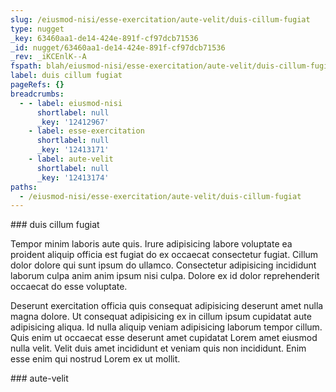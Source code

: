```yaml
---
slug: /eiusmod-nisi/esse-exercitation/aute-velit/duis-cillum-fugiat
type: nugget
_key: 63460aa1-de14-424e-891f-cf97dcb71536
_id: nugget/63460aa1-de14-424e-891f-cf97dcb71536
_rev: _iKCEnlK--A
fspath: blah/eiusmod-nisi/esse-exercitation/aute-velit/duis-cillum-fugiat.md
label: duis cillum fugiat
pageRefs: {}
breadcrumbs:
  - - label: eiusmod-nisi
      shortlabel: null
      _key: '12412967'
    - label: esse-exercitation
      shortlabel: null
      _key: '12413171'
    - label: aute-velit
      shortlabel: null
      _key: '12413174'
paths:
  - /eiusmod-nisi/esse-exercitation/aute-velit/duis-cillum-fugiat
---
```


<NuggetArea>
<Nugget slug="/eiusmod-nisi/esse-exercitation/aute-velit/duis-cillum-fugiat" type="nugget" _key="63460aa1-de14-424e-891f-cf97dcb71536" _id="nugget/63460aa1-de14-424e-891f-cf97dcb71536" _rev="_iKCEnlK--A" fspath="blah/eiusmod-nisi/esse-exercitation/aute-velit/duis-cillum-fugiat.md" label="duis cillum fugiat" paths="/eiusmod-nisi/esse-exercitation/aute-velit/duis-cillum-fugiat">
<NuggetBody>
### duis cillum fugiat

Tempor minim laboris aute quis. Irure adipisicing labore voluptate ea proident aliquip officia est fugiat do ex occaecat consectetur fugiat. Cillum dolor dolore qui sunt ipsum do ullamco. Consectetur adipisicing incididunt laborum culpa anim anim ipsum nisi culpa. Dolore ex id dolor reprehenderit occaecat do esse voluptate.

Deserunt exercitation officia quis consequat adipisicing deserunt amet nulla magna dolore. Ut consequat adipisicing ex in cillum ipsum cupidatat aute adipisicing aliqua. Id nulla aliquip veniam adipisicing laborum tempor cillum. Quis enim ut occaecat esse deserunt amet cupidatat Lorem amet eiusmod nulla velit. Velit duis amet incididunt et veniam quis non incididunt. Enim esse enim qui nostrud Lorem ex ut mollit.

</NuggetBody>
<Breadcrumbs>
<Crumbs>
<Crumb _key="12412967" label="eiusmod-nisi" /><Crumb _key="12413171" label="esse-exercitation" /><Crumb _key="12413174" label="aute-velit" />
</Crumbs>
</Breadcrumbs>
</Nugget>

<NuggetsInbound>
</NuggetsInbound>
<NuggetsOutbound>
</NuggetsOutbound>
</NuggetArea>
<PassagesInbound>
<Passage direction="inbound" type="passage" _key="12413174" _id="passage/12413174" _rev="_iKCEnlK--_" label="aute-velit" passage="aute-velit" fspath="blah/eiusmod-nisi/esse-exercitation/aute-velit" paths="/eiusmod-nisi/esse-exercitation/aute-velit" slug="/eiusmod-nisi/esse-exercitation/aute-velit">
<NuggetBody>
### aute-velit

</NuggetBody>
<Breadcrumbs>
<Crumbs>
<Crumb _key="12412967" label="eiusmod-nisi" /><Crumb _key="12413171" label="esse-exercitation" />
</Crumbs>
</Breadcrumbs>
</Passage>

</PassagesInbound>
<PassagesOutbound>
</PassagesOutbound>